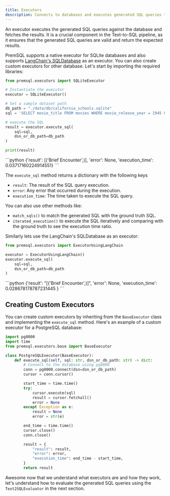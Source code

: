 ```yaml
---
title: Executors
description: Connects to databases and executes generated SQL queries to fetch results.
---
```


An executor executes the generated SQL queries against 
the database and fetches the results. 
It is a crucial component in the Text-to-SQL pipeline, as 
it ensures that the generated SQL queries are valid and 
return the expected results.

PremSQL supports a native executor for SQLite databases and also supports [LangChain's SQLDatabase](https://python.langchain.com/v0.2/docs/integrations/tools/sql_database/)
as an executor. You can also create custom executors for other database. Let's start by importing the required libraries:

```python
from premsql.executors import SQLiteExecutor

# Instantiate the executor
executor = SQLiteExecutor()

# Set a sample dataset path 
db_path = "./data/db/california_schools.sqlite"
sql = 'SELECT movie_title FROM movies WHERE movie_release_year = 1945 ORDER BY movie_popularity DESC LIMIT 1'

# execute the SQL
result = executor.execute_sql(
    sql=sql,
    dsn_or_db_path=db_path
)

print(result)
```

<Accordion title="Output">
```python
{'result': [('Brief Encounter',)], 'error': None, 'execution_time': 0.03717160224914551}
```
</Accordion>

The `execute_sql` method returns a dictionary with the following keys

- `result`: The result of the SQL query execution.
- `error`: Any error that occurred during the execution.
- `execution_time`: The time taken to execute the SQL query.

You can also use other methods like:

- `match_sqls()` to match the generated SQL with the ground truth SQL.
- `iterated_execution()` to execute the SQL iteratively and comparing with the ground truth to see the execution time ratio.


Similarly lets use the LangChain's SQLDatabase as an executor:

```python
from premsql.executors import ExecutorUsingLangChain

executor = ExecutorUsingLangChain()
executor.execute_sql(
    sql=sql,
    dsn_or_db_path=db_path
)
```

<Accordion title="Output">
```python
{'result': "[('Brief Encounter',)]",
 'error': None,
 'execution_time': 0.028678178787231445
}
```
</Accordion>

## Creating Custom Executors

You can create custom executors by inheriting from the `BaseExecutor` class and implementing the `execute_sql` method. Here's an example of a custom executor for a PostgreSQL database:

```python
import pg8000
import time
from premsql.executors.base import BaseExecutor

class PostgreSQLExecutor(BaseExecutor):
    def execute_sql(self, sql: str, dsn_or_db_path: str) -> dict:
        # Connect to the database using pg8000
        conn = pg8000.connect(dsn=dsn_or_db_path)
        cursor = conn.cursor()

        start_time = time.time()
        try:
            cursor.execute(sql)
            result = cursor.fetchall()
            error = None
        except Exception as e:
            result = None
            error = str(e)

        end_time = time.time()
        cursor.close()
        conn.close()

        result = {
            "result": result,
            "error": error,
            "execution_time": end_time - start_time,
        }
        return result
```

Awesome now that we understand what executors are and how they work,
let's understand how to evaluate the generated SQL queries using the `Text2SQLEvaluator` in the next section.

